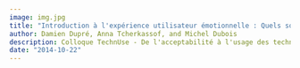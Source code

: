 ```yaml
---
image: img.jpg
title: "Introduction à l'expérience utilisateur émotionnelle : Quels sont les impacts des émotions suscitées des produits innovants sur les perceptions et les réactions des utilisateurs ?"
author: Damien Dupré, Anna Tcherkassof, and Michel Dubois
description: Colloque TechnUse - De l'acceptabilité à l'usage des technologies innovantes
date: "2014-10-22"
---
```


